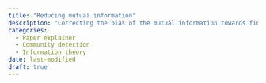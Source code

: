 ```yaml
---
title: "Reducing mutual information"
description: "Correcting the bias of the mutual information towards finding too many communities"
categories:
  - Paper explainer
  - Community detection
  - Information theory
date: last-modified
draft: true
---
```






